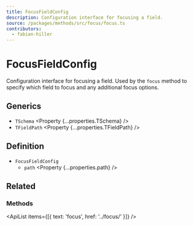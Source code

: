```yaml
---
title: FocusFieldConfig
description: Configuration interface for focusing a field.
source: /packages/methods/src/focus/focus.ts
contributors:
  - fabian-hiller
---
```



# FocusFieldConfig

Configuration interface for focusing a field. Used by the `focus` method to specify which field to focus and any additional focus options.

## Generics

- `TSchema` <Property {...properties.TSchema} />
- `TFieldPath` <Property {...properties.TFieldPath} />

## Definition

- `FocusFieldConfig`
  - `path` <Property {...properties.path} />

## Related

### Methods

<ApiList items={[{ text: 'focus', href: '../focus/' }]} />
